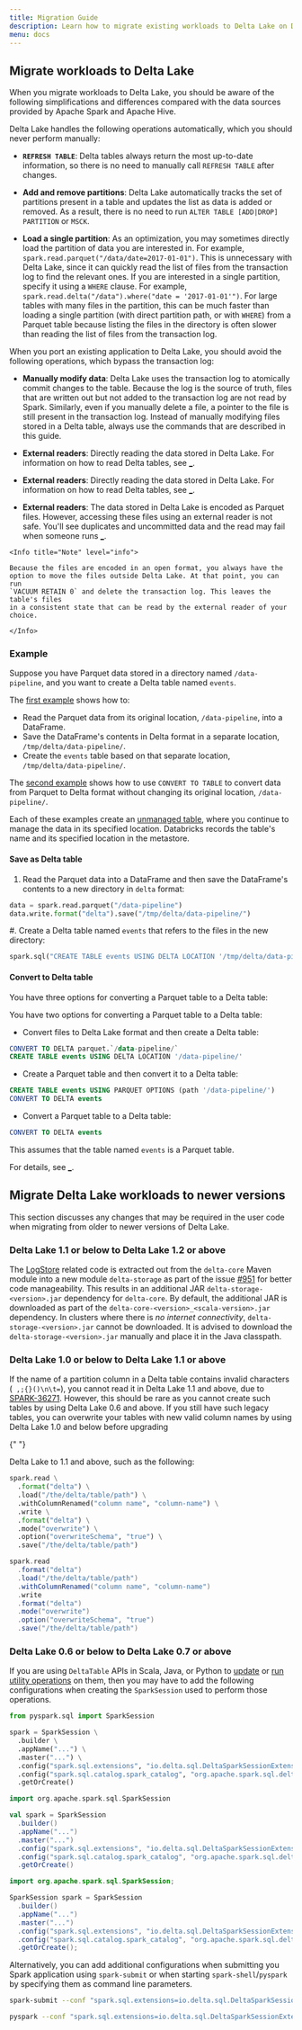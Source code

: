 ```yaml
---
title: Migration Guide
description: Learn how to migrate existing workloads to Delta Lake on Databricks.
menu: docs
---
```


## Migrate workloads to Delta Lake

When you migrate workloads to Delta Lake, you should be aware of the
following simplifications and differences compared with the data sources
provided by Apache Spark and Apache Hive.

Delta Lake handles the following operations automatically, which you should
never perform manually:

- **`REFRESH TABLE`**: Delta tables always return the most up-to-date
  information, so there is no need to manually call `REFRESH TABLE` after
  changes.

- **Add and remove partitions**: Delta Lake automatically tracks the set of
  partitions present in a table and updates the list as data is added or
  removed. As a result, there is no need to run `ALTER TABLE [ADD|DROP] PARTITION` or `MSCK`.

- **Load a single partition**: As an optimization, you may sometimes directly
  load the partition of data you are interested in. For example,
  `spark.read.parquet("/data/date=2017-01-01")`. This is unnecessary with
  Delta Lake, since it can quickly read the list of files from the
  transaction log to find the relevant ones. If you are interested in a single
  partition, specify it using a `WHERE` clause. For example,
  `spark.read.delta("/data").where("date = '2017-01-01'")`. For large tables
  with many files in the partition, this can be much faster than loading a
  single partition (with direct partition path, or with `WHERE`) from a Parquet
  table because listing the files in the directory is often slower than reading
  the list of files from the transaction log.

When you port an existing application to Delta Lake, you should avoid the
following operations, which bypass the transaction log:

- **Manually modify data**: Delta Lake uses the transaction log to atomically
  commit changes to the table. Because the log is the source of truth, files
  that are written out but not added to the transaction log are not read by
  Spark. Similarly, even if you manually delete a file, a pointer to the file is
  still present in the transaction log. Instead of manually modifying files
  stored in a Delta table, always use the commands that are described in this
  guide.

- **External readers**: Directly reading the data stored in Delta Lake. For
  information on how to read Delta tables, see [\_](integrations.md).

- **External readers**: Directly reading the data stored in Delta Lake. For
  information on how to read Delta tables, see [\_](integrations.md).

- **External readers**: The data stored in Delta Lake is encoded as Parquet
  files. However, accessing these files using an external reader is not safe.
  You'll see duplicates and uncommitted data and the read may fail when someone
  runs [\_](delta-utility.md#delta-vacuum).

```
<Info title="Note" level="info">

Because the files are encoded in an open format, you always have the
option to move the files outside Delta Lake. At that point, you can run
`VACUUM RETAIN 0` and delete the transaction log. This leaves the table's files
in a consistent state that can be read by the external reader of your choice.

</Info>
```

### Example

Suppose you have Parquet data stored in a directory named `/data-pipeline`, and
you want to create a Delta table named `events`.

The [first example](#save-as-delta-table) shows how to:

- Read the Parquet data from its original location, `/data-pipeline`, into a
  DataFrame.
- Save the DataFrame's contents in Delta format in a separate location,
  `/tmp/delta/data-pipeline/`.
- Create the `events` table based on that separate location,
  `/tmp/delta/data-pipeline/`.

The [second example](#convert-to-delta-table) shows how to use `CONVERT TO TABLE` to convert data from Parquet to Delta format without changing its
original location, `/data-pipeline/`.

Each of these examples create an [unmanaged
table](/data/tables.md#managed-and-unmanaged-tables), where you continue to
manage the data in its specified location. Databricks records the table's name
and its specified location in the metastore.

#### Save as Delta table

1. Read the Parquet data into a DataFrame and then save the DataFrame's contents
   to a new directory in `delta` format:

<CodeTabs>

```python
data = spark.read.parquet("/data-pipeline")
data.write.format("delta").save("/tmp/delta/data-pipeline/")
```

</CodeTabs>

#. Create a Delta table named `events` that refers to the files in the new
directory:

<CodeTabs>

```python
spark.sql("CREATE TABLE events USING DELTA LOCATION '/tmp/delta/data-pipeline/'")
```

</CodeTabs>

#### Convert to Delta table

You have three options for converting a Parquet table to a Delta table:

You have two options for converting a Parquet table to a Delta table:

- Convert files to Delta Lake format and then create a Delta table:

<CodeTabs>

```sql
CONVERT TO DELTA parquet.`/data-pipeline/`
CREATE TABLE events USING DELTA LOCATION '/data-pipeline/'
```

</CodeTabs>

- Create a Parquet table and then convert it to a Delta table:

<CodeTabs>

```sql
CREATE TABLE events USING PARQUET OPTIONS (path '/data-pipeline/')
CONVERT TO DELTA events
```

</CodeTabs>

- Convert a Parquet table to a Delta table:

<CodeTabs>

```sql
CONVERT TO DELTA events
```

</CodeTabs>

This assumes that the table named `events` is a Parquet table.

For details, see [\_](delta-utility.md#convert-to-delta).

## Migrate Delta Lake workloads to newer versions

This section discusses any changes that may be required in the user code when
migrating from older to newer versions of Delta Lake.

### Delta Lake 1.1 or below to Delta Lake 1.2 or above

The [LogStore](https://docs.delta.io/latest/api/java/index.html) related code is
extracted out from the `delta-core` Maven module into a new module
`delta-storage` as part of the issue
[#951](https://github.com/delta-io/delta/issues/951) for better code
manageability. This results in an additional JAR `delta-storage-<version>.jar`
dependency for `delta-core`. By default, the additional JAR is downloaded as
part of the `delta-core-<version>_<scala-version>.jar` dependency. In clusters
where there is _no internet connectivity_, `delta-storage-<version>.jar` cannot
be downloaded. It is advised to download the `delta-storage-<version>.jar`
manually and place it in the Java classpath.

### Delta Lake 1.0 or below to Delta Lake 1.1 or above

If the name of a partition column in a Delta table contains invalid characters
(` ,;{}()\n\t=`), you cannot read it in Delta Lake 1.1 and above, due to
[SPARK-36271](https://issues.apache.org/jira/browse/SPARK-36271). However, this
should be rare as you cannot create such tables by using Delta Lake 0.6 and
above. If you still have such legacy tables, you can overwrite your tables with
new valid column names by using Delta Lake 1.0 and below before upgrading

{" "}

Delta Lake to 1.1 and above, such as the following:

<CodeTabs>

```python
spark.read \
  .format("delta") \
  .load("/the/delta/table/path") \
  .withColumnRenamed("column name", "column-name") \
  .write \
  .format("delta") \
  .mode("overwrite") \
  .option("overwriteSchema", "true") \
  .save("/the/delta/table/path")
```

```scala
spark.read
  .format("delta")
  .load("/the/delta/table/path")
  .withColumnRenamed("column name", "column-name")
  .write
  .format("delta")
  .mode("overwrite")
  .option("overwriteSchema", "true")
  .save("/the/delta/table/path")
```

</CodeTabs>

### Delta Lake 0.6 or below to Delta Lake 0.7 or above

If you are using `DeltaTable` APIs in Scala, Java, or Python to
[update](delta-update.md) or [run utility operations](delta-utility.md) on them,
then you may have to add the following configurations when creating the
`SparkSession` used to perform those operations.

<CodeTabs>

```python
from pyspark.sql import SparkSession

spark = SparkSession \
  .builder \
  .appName("...") \
  .master("...") \
  .config("spark.sql.extensions", "io.delta.sql.DeltaSparkSessionExtension") \
  .config("spark.sql.catalog.spark_catalog", "org.apache.spark.sql.delta.catalog.DeltaCatalog") \
  .getOrCreate()
```

```scala
import org.apache.spark.sql.SparkSession

val spark = SparkSession
  .builder()
  .appName("...")
  .master("...")
  .config("spark.sql.extensions", "io.delta.sql.DeltaSparkSessionExtension")
  .config("spark.sql.catalog.spark_catalog", "org.apache.spark.sql.delta.catalog.DeltaCatalog")
  .getOrCreate()
```

```java
import org.apache.spark.sql.SparkSession;

SparkSession spark = SparkSession
  .builder()
  .appName("...")
  .master("...")
  .config("spark.sql.extensions", "io.delta.sql.DeltaSparkSessionExtension")
  .config("spark.sql.catalog.spark_catalog", "org.apache.spark.sql.delta.catalog.DeltaCatalog")
  .getOrCreate();
```

</CodeTabs>

Alternatively, you can add additional configurations when submitting you Spark
application using `spark-submit` or when starting `spark-shell`/`pyspark` by
specifying them as command line parameters.

```bash
spark-submit --conf "spark.sql.extensions=io.delta.sql.DeltaSparkSessionExtension" --conf "spark.sql.catalog.spark_catalog=org.apache.spark.sql.delta.catalog.DeltaCatalog"  ...
```

```bash
pyspark --conf "spark.sql.extensions=io.delta.sql.DeltaSparkSessionExtension" --conf "spark.sql.catalog.spark_catalog=org.apache.spark.sql.delta.catalog.DeltaCatalog"  ...
```
